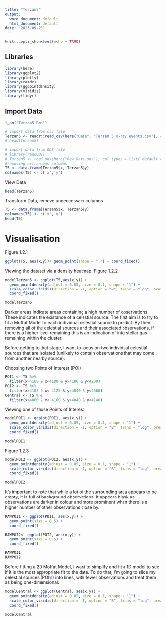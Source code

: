 ```yaml
---
title: "Terzan5"
output:
  word_document: default
  html_document: default
date: "2023-09-28"
---
```


```r
knitr::opts_chunk$set(echo = TRUE)
```

## Libraries

```r
library(here)
library(ggplot2)
library(plotly)
library(readr)
library(ggpointdensity)
library(viridis)
library(tidyr)
```


## Import Data


```r
i_am("Terzan5.Rmd")

# import data from csv file
Terzan5 <- readr::read_csv(here("Data", "Terzan 5 X-ray events.csv"), col_types = list(.default = readr::col_guess()), )
# head(Terzan5)

# import data from ODS file
# library(readODS)
# Terzan5 <- read_ods(here("Raw Data.ods"), col_types = list(.default = readr::col_guess()), )
#removing extraneous columns
T5 <- data.frame(Terzan5$x, Terzan5$y)
colnames(T5) <- c('x','y')
```


View Data
```r
head(Terzan5)
```

Transform Data, remove unneccessary columns
```r
T5 <- data.frame(Terzan5$x, Terzan5$y)
colnames(T5) <- c('x','y')
head(T5)
```


# Visualisation
Figure 1.2.1
```r
ggplot(T5, aes(x,y))+ geom_point(shape = ".") + coord_fixed()
```

Viewing the dataset via a density heatmap.
Figure 1.2.2
```r
modelTerzan5 <- ggplot(T5,aes(x,y)) + 
  geom_pointdensity(adjust = 0.05, size = 0.1, shape = "1") + 
  scale_color_viridis(direction = -1, option = "B", trans = "log", breaks = c(10, 100, 1000, 10000)) + 
  coord_fixed()

modelTerzan5
```

Darker areas indicate areas containing a high number of observations. These indicates the existance of a celestial source. The first aim is to try to fit a Moffat Model to each individual celestial source to predict. By then removing all of the celestial sources and their associated observations, if there is a higher level remaining this is an indication of interstellar gas remaining within the cluster. 

Before getting to that stage, I want to focus on two individual celestial sources that are isolated (unlikely to contain observations that may come from another nearby source).

Choosing two Points of Interest (POI)
```r
POI1 <- T5 %>%
  filter(x>4160 & x<4180 & y>4180 & y<4200)
POI2 <- T5 %>%
  filter(x>4105 & x< 4125 & y>4040 & y<4060)
Central <- T5 %>%
  filter(x>4060 & x< 4160 & y>4040 & y<4140)
```

Viewing one of those Points of Interest
```r
modelPOI1 <- ggplot(POI1, aes(x,y)) +
  geom_pointdensity(adjust = 0.05, size = 0.1, shape = "1") + 
  scale_color_viridis(direction = -1, option = "B", trans = "log", breaks = c(10, 100, 1000)) + 
  coord_fixed()

modelPOI1
```

Figure 1.2.3
```r
modelPOI2 <- ggplot(POI2, aes(x,y)) +
  geom_pointdensity(adjust = 0.05, size = 0.1, shape = "1") + 
  scale_color_viridis(direction = -1, option = "B", trans = "log", breaks = c(10, 100, 1000)) + 
  coord_fixed()

modelPOI2
```

It's important to note that while a lot of the surrounding area appears to be empty, it is full of background observations. It appears blank as observations are darker in colour and more prominent when there is a higher number of other observations close by.

```r
RAWPOI1 <- ggplot(POI1, aes(x,y)) +
  geom_point(size = 0.5) +
  coord_fixed()

RAWPOI2<- ggplot(POI2, aes(x,y)) +
  geom_point(size = 0.5) +
  coord_fixed()

RAWPOI1
RAWPOI2
```



Before fitting a 2D Moffat Model, I want to simplify and fit a 1D model to see if it is the most appropriate fit to the data. To do that, I'm going to slice my celestial sources (POI's) into lines, with fewer observations and treat them as being one-dimensional. 


```r
modelCentral <- ggplot(Central, aes(x,y)) +
  geom_pointdensity(adjust = 0.05, size = 0.1, shape = "1") + 
  scale_color_viridis(direction = -1, option = "B", trans = "log", breaks = c(10, 100, 1000)) + 
  coord_fixed()

modelCentral
```


